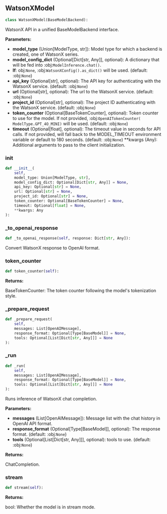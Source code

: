 <a id="camel.models.watsonx_model"></a>

<a id="camel.models.watsonx_model.WatsonXModel"></a>

## WatsonXModel

```python
class WatsonXModel(BaseModelBackend):
```

WatsonX API in a unified BaseModelBackend interface.

**Parameters:**

- **model_type** (Union[ModelType, str]): Model type for which a backend is created, one of WatsonX series.
- **model_config_dict** (Optional[Dict[str, Any]], optional): A dictionary that will be fed into :obj:`ModelInference.chat()`.
- **If**: obj:`None`, :obj:`WatsonXConfig().as_dict()` will be used. (default: :obj:`None`)
- **api_key** (Optional[str], optional): The API key for authenticating with the WatsonX service. (default: :obj:`None`)
- **url** (Optional[str], optional): The url to the WatsonX service. (default: :obj:`None`)
- **project_id** (Optional[str], optional): The project ID authenticating with the WatsonX service. (default: :obj:`None`)
- **token_counter** (Optional[BaseTokenCounter], optional): Token counter to use for the model. If not provided, :obj:`OpenAITokenCounter( ModelType.GPT_4O_MINI)` will be used. (default: :obj:`None`)
- **timeout** (Optional[float], optional): The timeout value in seconds for API calls. If not provided, will fall back to the MODEL_TIMEOUT environment variable or default to 180 seconds. (default: :obj:`None`) **kwargs (Any): Additional arguments to pass to the client initialization.

<a id="camel.models.watsonx_model.WatsonXModel.__init__"></a>

### __init__

```python
def __init__(
    self,
    model_type: Union[ModelType, str],
    model_config_dict: Optional[Dict[str, Any]] = None,
    api_key: Optional[str] = None,
    url: Optional[str] = None,
    project_id: Optional[str] = None,
    token_counter: Optional[BaseTokenCounter] = None,
    timeout: Optional[float] = None,
    **kwargs: Any
):
```

<a id="camel.models.watsonx_model.WatsonXModel._to_openai_response"></a>

### _to_openai_response

```python
def _to_openai_response(self, response: Dict[str, Any]):
```

Convert WatsonX response to OpenAI format.

<a id="camel.models.watsonx_model.WatsonXModel.token_counter"></a>

### token_counter

```python
def token_counter(self):
```

**Returns:**

  BaseTokenCounter: The token counter following the model's
tokenization style.

<a id="camel.models.watsonx_model.WatsonXModel._prepare_request"></a>

### _prepare_request

```python
def _prepare_request(
    self,
    messages: List[OpenAIMessage],
    response_format: Optional[Type[BaseModel]] = None,
    tools: Optional[List[Dict[str, Any]]] = None
):
```

<a id="camel.models.watsonx_model.WatsonXModel._run"></a>

### _run

```python
def _run(
    self,
    messages: List[OpenAIMessage],
    response_format: Optional[Type[BaseModel]] = None,
    tools: Optional[List[Dict[str, Any]]] = None
):
```

Runs inference of WatsonX chat completion.

**Parameters:**

- **messages** (List[OpenAIMessage]): Message list with the chat history in OpenAI API format.
- **response_format** (Optional[Type[BaseModel]], optional): The response format. (default: :obj:`None`)
- **tools** (Optional[List[Dict[str, Any]]], optional): tools to use. (default: :obj:`None`)

**Returns:**

  ChatCompletion.

<a id="camel.models.watsonx_model.WatsonXModel.stream"></a>

### stream

```python
def stream(self):
```

**Returns:**

  bool: Whether the model is in stream mode.
